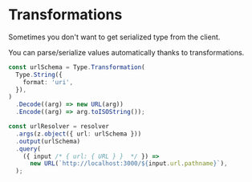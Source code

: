 # Transformations

Sometimes you don't want to get serialized type from the client.

You can parse/serialize values automatically thanks to transformations.

```ts
const urlSchema = Type.Transformation(
  Type.String({
    format: 'uri',
  }),
)
  .Decode((arg) => new URL(arg))
  .Encode((arg) => arg.toISOString());

const urlResolver = resolver
  .args(z.object({ url: urlSchema }))
  .output(urlSchema)
  .query(
    ({ input /* { url: { URL } }  */ }) =>
      new URL(`http://localhost:3000/${input.url.pathname}`),
  );
```
